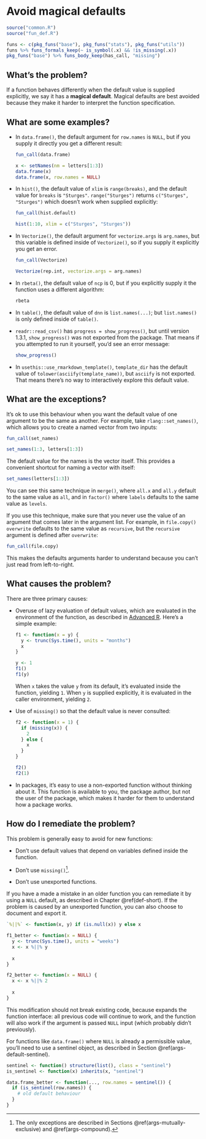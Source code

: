 # Avoid magical defaults {#def-magical}

```r
source("common.R")
source("fun_def.R")
```

```r
funs <- c(pkg_funs("base"), pkg_funs("stats"), pkg_funs("utils"))
funs %>% funs_formals_keep(~ is_symbol(.x) && !is_missing(.x))
pkg_funs("base") %>% funs_body_keep(has_call, "missing")
```

## What's the problem?

If a function behaves differently when the default value is supplied explicitly, we say it has a __magical default__. Magical defaults are best avoided because they make it harder to interpret the function specification.

## What are some examples?

*   In `data.frame()`, the default argument for `row.names` is `NULL`, but
    if you supply it directly you get a different result:

    ```r
    fun_call(data.frame)
    
    x <- setNames(nm = letters[1:3])
    data.frame(x)
    data.frame(x, row.names = NULL)
    ```
    
*   In `hist()`, the default value of `xlim` is `range(breaks)`, and the
    default value for `breaks` is `"Sturges"`. `range("Sturges")` returns 
    `c("Sturges", "Sturges")` which doesn't work when supplied explicitly:
    
    ```r
    fun_call(hist.default)
    
    hist(1:10, xlim = c("Sturges", "Sturges"))
    ```

*   In `Vectorize()`, the default argument for `vectorize.args` is `arg.names`, 
    but this variable is defined inside of `Vectorize()`, so if you supply it
    explicitly you get an error.

    ```r
    fun_call(Vectorize)
    
    Vectorize(rep.int, vectorize.args = arg.names)
    ```

*   In `rbeta()`, the default value of `ncp` is 0, but if you explicitly supply
    it the function uses a different algorithm:
    
    ```r
    rbeta
    ```
    
*   In `table()`, the default value of `dnn` is `list.names(...)`; but 
    `list.names()` is only defined inside of `table()`. 
    
*   `readr::read_csv()` has `progress = show_progress()`, but until version
    1.3.1, `show_progress()` was not exported from the package. That means if you 
    attempted to run it yourself, you'd see an error message:
   
    ```r
    show_progress()
    ```

*   In `usethis::use_rmarkdown_template()`, `template_dir` has the default value
    of `tolower(asciify(template_name))`, but `asciify` is not exported. That
    means there's no way to interactively explore this default value.

## What are the exceptions?

It's ok to use this behaviour when you want the default value of one argument to be the same as another. For example, take `rlang::set_names()`, which allows you to create a named vector from two inputs:

```r
fun_call(set_names)

set_names(1:3, letters[1:3])
```

The default value for the names is the vector itself. This provides a convenient shortcut for naming a vector with itself:

```r
set_names(letters[1:3])
```

You can see this same technique in `merge()`, where `all.x` and `all.y` default to the same value as `all`, and in `factor()` where `labels` defaults to the same value as `levels`.

If you use this technique, make sure that you never use the value of an argument that comes later in the argument list. For example, in `file.copy()` `overwrite` defaults to the same value as `recursive`, but the `recursive` argument is defined after `overwrite`:

```r
fun_call(file.copy)
```

This makes the defaults arguments harder to understand because you can't just read from left-to-right.

## What causes the problem?

There are three primary causes:

*   Overuse of lazy evaluation of default values, which are evaluated in the
    environment of the function, as described in 
    [Advanced R](https://adv-r.hadley.nz/functions.html#default-arguments). 
    Here's a simple example:
    
    ```r
    f1 <- function(x = y) {
      y <- trunc(Sys.time(), units = "months")
      x
    }
    
    y <- 1
    f1()
    f1(y)
    ```
    
    When `x` takes the value `y` from its default, it's evaluated inside the 
    function, yielding `1`. When `y` is supplied explicitly, it is evaluated 
    in the caller environment, yielding `2`.

*   Use of `missing()` so that the default value is never consulted:

    ```r
    f2 <- function(x = 1) {
      if (missing(x)) {
        2
      } else {
        x
      }
    }
    
    f2()
    f2(1)
    ```

*   In packages, it's easy to use a non-exported function without thinking 
    about it. This function is available to you, the package author, but not 
    the user of the package, which makes it harder for them to understand
    how a package works.

## How do I remediate the problem?

This problem is generally easy to avoid for new functions:

* Don't use default values that depend on variables defined inside the function.

* Don't use `missing()`[^missing-exceptions].
  
* Don't use unexported functions.

[^missing-exceptions]: The only exceptions are described in Sections \@ref(args-mutually-exclusive) and \@ref(args-compound).

If you have a made a mistake in an older function you can remediate it by using a `NULL` default, as described in Chapter \@ref(def-short). If the problem is caused by an unexported function, you can also choose to document and export it.

```r
`%||%` <- function(x, y) if (is.null(x)) y else x

f1_better <- function(x = NULL) {
  y <- trunc(Sys.time(), units = "weeks")
  x <- x %||% y
  
  x
}

f2_better <- function(x = NULL) {
  x <- x %||% 2
  
  x
}
```

This modification should not break existing code, because expands the function interface: all previous code will continue to work, and the function will also work if the argument is passed `NULL` input (which probably didn't previously).

For functions like `data.frame()` where `NULL` is already a permissible value, you'll need to use a sentinel object, as described in Section \@ref(args-default-sentinel).

```r
sentinel <- function() structure(list(), class = "sentinel")
is_sentinel <- function(x) inherits(x, "sentinel")

data.frame_better <- function(..., row.names = sentinel()) {
  if (is_sentinel(row.names)) {
    # old default behaviour
  }
}
```
